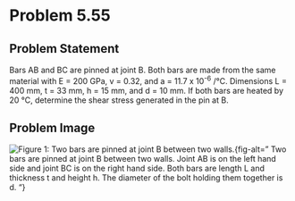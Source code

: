 # Problem 5.55 {.unnumbered}

## Problem Statement
Bars AB and BC are pinned at joint B. Both bars are made from the same material with E = 200 GPa, v = 0.32, and a = 11.7 x 10<sup>-6</sup> /°C. Dimensions L = 400  mm, t = 33 mm, h = 15 mm, and d = 10 mm. If both bars are heated by 20 °C, determine the shear stress generated in the pin at B.

## Problem Image

![Figure 1: Two bars are pinned at joint B between two walls.](images/249.png){fig-alt=" Two bars are pinned at joint B between two walls. Joint AB is on the left hand side and joint BC is on the right hand side. Both bars are length L and thickness t and height h. The diameter of the bolt holding them together is d. "}